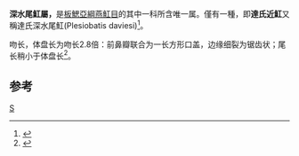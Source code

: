 {{CJK-New-Char|2B689}}
{{Automatic taxobox
| taxon = Plesiobatis
| authority = 
}}
'''深水尾魟屬，'''是[[板鰓亞綱|板鰓亞綱]][[燕魟目|燕魟目]]的其中一科所含唯一属。僅有一種，即'''達氏近魟'''又稱達氏深水尾魟(Plesiobatis daviesi)<ref>{{Cite book|title=浙江海洋鱼类志 上|last=赵盛龙，徐汉祥，钟俊生，陈健主编|first=|publisher=杭州：浙江科学技术出版社|year=2016.12|isbn=978-7-5341-7152-9|location=|pages=123}}</ref>。

吻长，体盘长为吻长2.8倍：前鼻瓣联合为一长方形口盖，边缘细裂为锯齿状；尾长稍小于体盘长<ref>{{Cite book|title=南海鱼类检索 上|last=孙典荣，陈铮主编|first=|publisher=北京：海洋出版社|year=2013.03|isbn=978-7-5027-8462-1|location=|pages=78}}</ref>。

==参考==
{{reflist}}
{{Taxonbar|from=Q1048492}}

[[Category:燕魟目|S]]